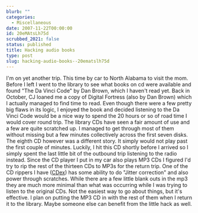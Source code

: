 ```yaml
---
blurb: ""
categories:
  - Miscellaneous
date: 2007-11-22T00:00:00
id: 20eMAtsLh75d
scrubbed_2021: false
status: published
title: Hacking audio books
type: post
slug: hacking-audio-books--20ematslh75d
---
```


I'm on yet another trip. This time by car to North Alabama to visit
the mom. Before I left I went to the library to see what books on
cd were available and found "The Da Vinci Code" by Dan Brown, which
I haven't read yet. Back in October, CJ loaned me a copy of Digital
Fortress (also by Dan Brown) which I actually managed to find time
to read. Even though there were a few pretty big flaws in its
logic, I enjoyed the book and decided listening to the Da Vinci
Code would be a nice way to spend the 20 hours or so of road time I
would cover round trip. The library CDs have seen a fair amount of
use and a few are quite scratched up. I managed to get through most
of them without missing but a few minutes collectively across the
first seven disks. The eighth CD however was a different story. It
simply would not play past the first couple of minutes. Luckily, I
hit this CD shortly before I arrived so I simply spent the last
little bit of the outbound trip listening to the radio instead.
Since the CD player I put in my car also plays MP3 CDs I figured
I'd try to rip the rest of the thirteen CDs to MP3s for the return
trip. One of the CD rippers I have
([CDex](http://cdexos.sourceforge.net/)) has some ability to do
"Jitter correction" and also power through scratches. While there
are a few little blank outs in the mp3 they are much more minimal
than what was occurring while I was trying to listen to the
original CDs. Not the easiest way to go about things, but it's
effective. I plan on putting the MP3 CD in with the rest of them
when I return it to the library. Maybe someone else can benefit
from the little hack as well.
